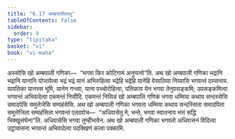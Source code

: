 ```yaml
---
title: "6.17 अम्बपालीवत्थु"
tableOfContents: false
sidebar:
  order: 9
type: "tipitaka"
basket: "vi"
book: "vi-maha"
---
```



<DynamicBreadcrumb />

<Division number="288" book="vi-maha">

<Paragraph number="1312" book="vi-maha">
अस्सोसि खो अम्बपाली गणिका—  “भगवा किर कोटिगामं अनुप्पत्तो”ति. अथ खो अम्बपाली गणिका भद्रानि भद्रानि यानानि योजापेत्वा भद्रं भद्रं यानं अभिरुहित्वा भद्रेहि भद्रेहि यानेहि वेसालिया निय्यासि भगवन्तं दस्सनाय. यावतिका यानस्स भूमि, यानेन गन्त्वा, याना पच्चोरोहित्वा, पत्तिकाव येन भगवा तेनुपसङ्कमि; उपसङ्कमित्वा भगवन्तं अभिवादेत्वा एकमन्तं निसीदि. एकमन्तं निसिन्नं खो अम्बपालिं गणिकं भगवा धम्मिया कथाय सन्दस्सेसि समादपेसि समुत्तेजेसि सम्पहंसेसि. अथ खो अम्बपाली गणिका भगवता धम्मिया कथाय सन्दस्सिता समादपिता समुत्तेजिता सम्पहंसिता भगवन्तं एतदवोच—  “अधिवासेतु मे, भन्ते, भगवा स्वातनाय भत्तं सद्धिं भिक्खुसंघेना”ति. अधिवासेसि भगवा तुण्हीभावेन. अथ खो अम्बपाली गणिका भगवतो अधिवासनं विदित्वा उट्ठायासना भगवन्तं अभिवादेत्वा पदक्खिणं कत्वा पक्कामि.
</Paragraph>
</Division>